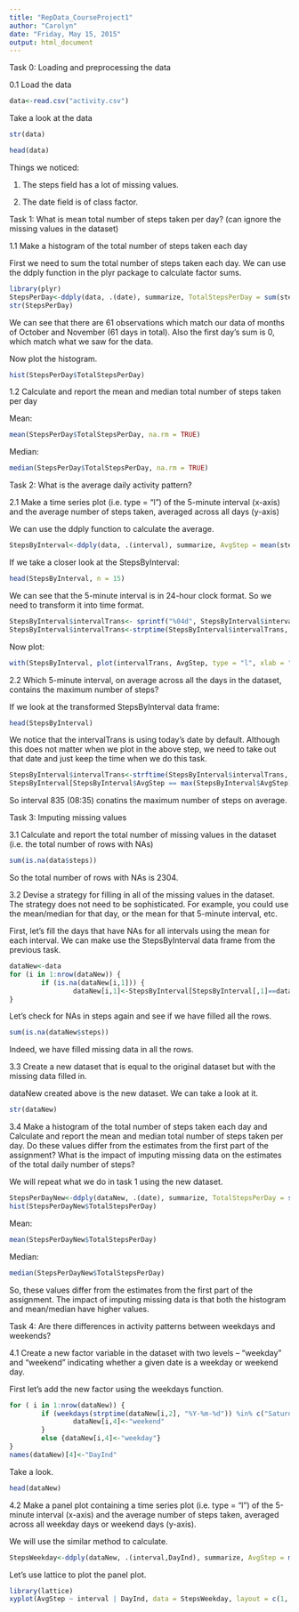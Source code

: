 ```yaml
---
title: "RepData_CourseProject1"
author: "Carolyn"
date: "Friday, May 15, 2015"
output: html_document
---
```


Task 0: Loading and preprocessing the data

0.1 Load the data

```r
data<-read.csv("activity.csv")
```

Take a look at the data

```r
str(data)
```

```r
head(data)
```

Things we noticed: 

1. The steps field has a lot of missing values.

2. The date field is of class factor.

 
Task 1: What is mean total number of steps taken per day? (can ignore the missing values in the dataset)

1.1 Make a histogram of the total number of steps taken each day

First we need to sum the total number of steps taken each day. We can use the ddply function in the plyr package to calculate factor sums.

```r
library(plyr)
StepsPerDay<-ddply(data, .(date), summarize, TotalStepsPerDay = sum(steps, na.rm = TRUE))
str(StepsPerDay)
```

We can see that there are 61 observations which match our data of months of October and November (61 days in total). Also the first day's sum is 0, which match what we saw for the data.

Now plot the histogram.

```r
hist(StepsPerDay$TotalStepsPerDay)
```

1.2 Calculate and report the mean and median total number of steps taken per day

Mean:

```r
mean(StepsPerDay$TotalStepsPerDay, na.rm = TRUE)
```

Median:

```r
median(StepsPerDay$TotalStepsPerDay, na.rm = TRUE)
```


Task 2: What is the average daily activity pattern?

2.1 Make a time series plot (i.e. type = "l") of the 5-minute interval (x-axis) and the average number of steps taken, averaged across all days (y-axis)

We can use the ddply function to calculate the average.

```r
StepsByInterval<-ddply(data, .(interval), summarize, AvgStep = mean(steps, na.rm = TRUE))
```

If we take a closer look at the StepsByInterval:

```r
head(StepsByInterval, n = 15)
```

We can see that the 5-minute interval is in 24-hour clock format. So we need to transform it into time format.

```r
StepsByInterval$intervalTrans<- sprintf("%04d", StepsByInterval$interval)
StepsByInterval$intervalTrans<-strptime(StepsByInterval$intervalTrans, "%H%M")
```

Now plot:

```r
with(StepsByInterval, plot(intervalTrans, AvgStep, type = "l", xlab = "5-minute Interval", ylab = "Average Number of Steps"))
```

2.2 Which 5-minute interval, on average across all the days in the dataset, contains the maximum number of steps?

If we look at the transformed StepsByInterval data frame:

```r
head(StepsByInterval)
```

We notice that the intervalTrans is using today's date by default. Although this does not matter when we plot in the above step, we need to take out that date and just keep the time when we do this task.

```r
StepsByInterval$intervalTrans<-strftime(StepsByInterval$intervalTrans, format="%H:%M:%S")
StepsByInterval[StepsByInterval$AvgStep == max(StepsByInterval$AvgStep),]
```

So interval 835 (08:35) conatins the maximum number of steps on average.

Task 3: Imputing missing values

3.1 Calculate and report the total number of missing values in the dataset (i.e. the total number of rows with NAs)

```r
sum(is.na(data$steps))
```

So the total number of rows with NAs is 2304.

3.2 Devise a strategy for filling in all of the missing values in the dataset. The strategy does not need to be sophisticated. For example, you could use the mean/median for that day, or the mean for that 5-minute interval, etc.

First, let's fill the days that have NAs for all intervals using the mean for each interval. We can make use the StepsByInterval data frame from the previous task.

```r
dataNew<-data
for (i in 1:nrow(dataNew)) {
        if (is.na(dataNew[i,1])) {
                dataNew[i,1]<-StepsByInterval[StepsByInterval[,1]==dataNew[i,3],2]}
}
```

Let's check for NAs in steps again and see if we have filled all the rows.

```r
sum(is.na(dataNew$steps))
```

Indeed, we have filled missing data in all the rows.

3.3 Create a new dataset that is equal to the original dataset but with the missing data filled in.

dataNew created above is the new dataset. We can take a look at it.

```r
str(dataNew)
```

3.4 Make a histogram of the total number of steps taken each day and Calculate and report the mean and median total number of steps taken per day. Do these values differ from the estimates from the first part of the assignment? What is the impact of imputing missing data on the estimates of the total daily number of steps?

We will repeat what we do in task 1 using the new dataset.

```r
StepsPerDayNew<-ddply(dataNew, .(date), summarize, TotalStepsPerDay = sum(steps))
hist(StepsPerDayNew$TotalStepsPerDay)
```

Mean:

```r
mean(StepsPerDayNew$TotalStepsPerDay)
```

Median:

```r
median(StepsPerDayNew$TotalStepsPerDay)
```

So, these values differ from the estimates from the first part of the assignment. The impact of imputing missing data is that both the histogram and mean/median have higher values.

Task 4: Are there differences in activity patterns between weekdays and weekends?

4.1 Create a new factor variable in the dataset with two levels -- "weekday" and "weekend" indicating whether a given date is a weekday or weekend day.

First let's add the new factor using the weekdays function.

```r
for ( i in 1:nrow(dataNew)) {
        if (weekdays(strptime(dataNew[i,2], "%Y-%m-%d")) %in% c("Saturday", "Sunday")) {
                dataNew[i,4]<-"weekend"
        }
        else {dataNew[i,4]<-"weekday"}
}
names(dataNew)[4]<-"DayInd"
```

Take a look.

```r
head(dataNew)
```

4.2 Make a panel plot containing a time series plot (i.e. type = "l") of the 5-minute interval (x-axis) and the average number of steps taken, averaged across all weekday days or weekend days (y-axis).

We will use the similar method to calculate.

```r
StepsWeekday<-ddply(dataNew, .(interval,DayInd), summarize, AvgStep = mean(steps))
```

Let's use lattice to plot the panel plot.

```r
library(lattice)
xyplot(AvgStep ~ interval | DayInd, data = StepsWeekday, layout = c(1, 2), type = "l", xlab = "Interval",ylab = "Number of steps")
```
